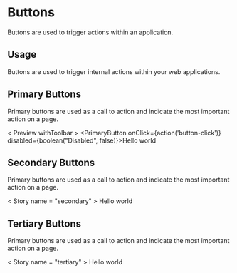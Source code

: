 

<Meta title="Design System|Buttons" component={PrimaryButton} />

# Buttons

Buttons are used to trigger actions within an application.

## Usage

Buttons are used to trigger internal actions within your web applications.

## Primary Buttons

Primary buttons are used as a call to action and indicate the most important action on a page.

< Preview withToolbar >
    <Story name="primary">
    <PrimaryButton onClick={action('button-click')} disabled={boolean("Disabled", false)}>Hello world</PrimaryButton>
    </Story>
</Preview >

## Secondary Buttons

Primary buttons are used as a call to action and indicate the most important action on a page.

< Story name = "secondary" >
    <SecondaryButton>Hello world</SecondaryButton>
</Story >

## Tertiary Buttons

Primary buttons are used as a call to action and indicate the most important action on a page.

< Story name = "tertiary" >
    <TertiaryButton>Hello world</TertiaryButton>
</Story >